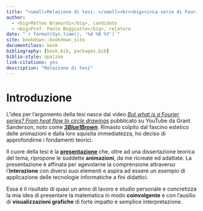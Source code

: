 ```yaml
--- 
title: "<small>Relazione di tesi: </small><br><big><i>La serie di Fourier </i></big><br><small><i>e una sua applicazione alla grafica</i></small>"
author:
  - <big>Matteo Bramardi</big>, candidato
  - <big>Prof. Paolo Boggiatto</big>, relatore
date: "`r format(Sys.time(), '%d %B %Y')`"
site: bookdown::bookdown_site
documentclass: book
bibliography: [book.bib, packages.bib]
biblio-style: apalike
link-citations: yes
description: "Relazione di tesi"
---
```


# Introduzione {-}

L'idea per l'argomento della tesi nasce dal video [_But what is a Fourier series? From heat flow to circle drawings_](https://www.youtube.com/watch?v=r6sGWTCMz2k) pubblicato su YouTube da Grant Sanderson, noto come [_**3Blue1Brown**_](https://www.youtube.com/c/3blue1brown). Rimasto colpito dal fascino estetico delle animazioni e dalla loro squisita immediatezza, ho deciso di approfondirne i fondamenti teorici.

Il cuore della tesi è la [**presentazione**](https://bradwave.github.io/thesis) che, oltre ad una dissertazione teorica del tema, ripropone le suddette **animazioni**, da me ricreate ed adattate. La presentazione è affinata per agevolarne la comprensione attraverso l'**interazione** con diversi suoi elementi e aspira ad essere un esempio di applicazione delle tecnologie informatiche a fini didattici.

Essa è il risultato di quasi un anno di lavoro e studio personale e concretizza la mia idea di presentare la matematica in modo **coinvolgente** e con l'ausilio di **visualizzazioni grafiche** di forte impatto e semplice interpretazione.
